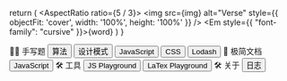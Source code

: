 
  return (
    <Card>
      <Flex gap="2" direction="column" width="160px">
        <Inset clip="padding-box" side="top" pb="current">
          <AspectRatio ratio={5 / 3}>
            <img src={img} alt="Verse" style={{ objectFit: 'cover', width: '100%', height: '100%' }} />
          </AspectRatio>
        </Inset>
        <Text><Em style={{ "font-family": "cursive" }}>{word}</Em></Text>
      </Flex>
    </Card>
  )
}

<Flex justify="center" gap="5" p="5" wrap="wrap">
  <Card>
    <Flex gap="2" direction="column" width="160px">
      <Text size="4" weight="bold">✍🏼 手写题</Text>
      <Flex gap="1" wrap="wrap">
        <Link href="/coding/intro#算法"><Button variant="soft">算法</Button></Link>
        <Link href="/coding/intro#设计模式"><Button variant="soft">设计模式</Button></Link>
        <Link href="/coding/intro#js"><Button variant="soft">JavaScript</Button></Link>
        <Link href="/coding/intro#css"><Button variant="soft">CSS</Button></Link>
        <Link href="/coding/intro#js"><Button variant="soft">Lodash</Button></Link>
      </Flex>
    </Flex>
  </Card>
  <Card>
    <Flex gap="2" direction="column" width="160px">
      <Text size="4" weight="bold">📜 极简文档</Text>
      <Flex gap="1" wrap="wrap">
        <Link href="/docs/intro"><Button variant="soft">JavaScript</Button></Link>
      </Flex>
    </Flex>
  </Card>
  <Verse
    img='https://images.unsplash.com/photo-1552160793-cbaf3ebcba72?q=80&w=2670&auto=format&fit=crop&ixlib=rb-4.0.3&ixid=M3wxMjA3fDB8MHxwaG90by1wYWdlfHx8fGVufDB8fHx8fA%3D%3D'
    word='虚空的虚空，虚空的虚空，凡事都是虚空。'
  />
  <Card>
    <Flex gap="2" direction="column" width="160px">
      <Text size="4" weight="bold">🛠️ 工具</Text>
      <Flex gap="1" wrap="wrap">
        <Link href="/tools/playground"><Button variant="soft">JS Playground</Button></Link>
        <Link href="/tools/playground"><Button variant="soft">LaTex Playground</Button></Link>
      </Flex>
    </Flex>
  </Card>
  <Card>
    <Flex gap="2" direction="column" width="160px">
      <Text size="4" weight="bold">🛠️ 关于</Text>
      <Flex gap="1" wrap="wrap">
        <Link href="/about/logs"><Button variant="soft">日志</Button></Link>
      </Flex>
    </Flex>
  </Card>
  <Verse
    img='https://images.unsplash.com/photo-1714829732332-ee2cc7edbb7b?q=80&w=2670&auto=format&fit=crop&ixlib=rb-4.0.3&ixid=M3wxMjA3fDB8MHxwaG90by1wYWdlfHx8fGVufDB8fHx8fA%3D%3D'
    word='言语要常常带着和气，好像用盐调和。'
  />
  <Verse
    img='https://images.unsplash.com/photo-1541429222367-285a893182f2?q=80&w=2670&auto=format&fit=crop&ixlib=rb-4.0.3&ixid=M3wxMjA3fDB8MHxwaG90by1wYWdlfHx8fGVufDB8fHx8fA%3D%3D'
    word='光在你们中间还有不多的时候，应当趁着有光行走，免得黑暗临到你们。'
  />
</Flex>